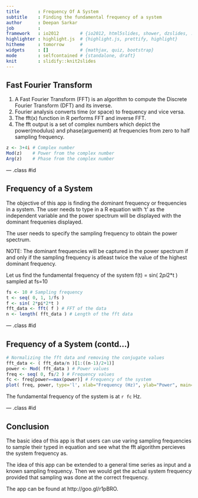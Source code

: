 ```yaml
---
title       : Frequency Of A System
subtitle    : Finding the fundamental frequency of a system
author      : Deepan Sarkar
job         : 
framework   : io2012        # {io2012, html5slides, shower, dzslides, ...}
highlighter : highlight.js  # {highlight.js, prettify, highlight}
hitheme     : tomorrow      # 
widgets     : []            # {mathjax, quiz, bootstrap}
mode        : selfcontained # {standalone, draft}
knit        : slidify::knit2slides
---
```


## Fast Fourier Transform

1. A Fast Fourier Transform (FFT) is an algorithm to compute the Discrete Fourier Transform (DFT) and its inverse.
2. Fourier analysis converts time (or space) to frequency and vice versa.
3. The fft(x) function in R performs FFT and inverse FFT.
4. The fft output is a set of complex numbers which depict the power(modulus) and phase(arguement) at frequencies from zero to half sampling frequency.
  
```r
z <- 3+4i # Complex number
Mod(z)    # Power from the complex number
Arg(z)    # Phase from the complex number
```

--- .class #id 

## Frequency of a System

The objective of this app is finding the dominant frequency or frequencies in a system. The user needs to type in a R equation with 't' as the independent variable and the power spectrum will be displayed with the dominant frequenies displayed.
    
The user needs to specify the sampling frequency to obtain the power spectrum.
    
NOTE: The dominant frequencies will be captured in the power spectrum if and only if the sampling frequency is atleast twice the value of the highest dominant frequency.
    
Let us find the fundamental frequency of the system 
f(t) = sin( 2*pi*2*t ) sampled at fs=10

```r
fs <- 10 # Sampling frequency
t <- seq( 0, 1, 1/fs )
f <- sin( 2*pi*2*t )
fft_data <- fft( f ) # FFT of the data
n <- length( fft_data ) # Length of the fft data

```

--- .class #id 

## Frequency of a System (contd...)

```r
# Normalizing the fft data and removing the conjugate values
fft_data <- ( fft_data/n )[1:((n-1)/2+1)]
power <- Mod( fft_data ) # Power values
freq <- seq( 0, fs/2 ) # Frequency values
fc <- freq[power==max(power)] # Frequency of the system
plot( freq, power, type='l', xlab="Frequency (Hz)", ylab="Power", main="Power Spectrum" )
```

The fundamental frequency of the system is at `r fc` Hz.

--- .class #id 

## Conclusion

The basic idea of this app is that users can use varing sampling frequencies to sample their typed in equation and see what the fft algorithm percieves the system frequency as.
    
The idea of this app can be extended to a general time series as input and a known sampling frequency. Then we would get the actual system frequency provided that sampling was done at the correct frequency.
    
The app can be found at http://goo.gl/r1pBRO.
